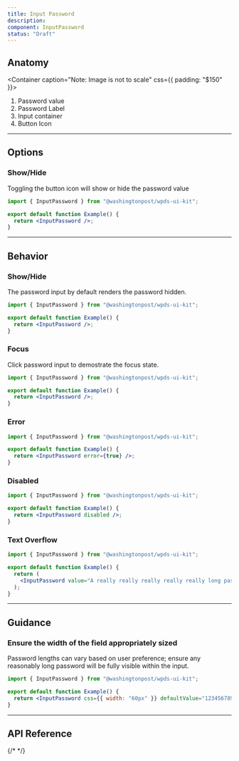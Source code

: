 ```yaml
---
title: Input Password
description:
component: InputPassword
status: "Draft"
---
```


## Anatomy

<Container caption="Note: Image is not  to scale" css={{ padding: "$150" }}>
  <InlineSVG
    path="/img/components/input-password/anatomy.svg"
    width={555}
    height={196}
  />
</Container>

1. Password value
2. Password Label
3. Input container
4. Button Icon

---

## Options

### Show/Hide

Toggling the button icon will show or hide the password value

```jsx withPreview
import { InputPassword } from "@washingtonpost/wpds-ui-kit";

export default function Example() {
  return <InputPassword />;
}
```

---

## Behavior

### Show/Hide

The password input by default renders the password hidden.

```jsx withPreview
import { InputPassword } from "@washingtonpost/wpds-ui-kit";

export default function Example() {
  return <InputPassword />;
}
```

### Focus

Click password input to demostrate the focus state.

```jsx withPreview
import { InputPassword } from "@washingtonpost/wpds-ui-kit";

export default function Example() {
  return <InputPassword />;
}
```

### Error

```jsx withPreview
import { InputPassword } from "@washingtonpost/wpds-ui-kit";

export default function Example() {
  return <InputPassword error={true} />;
}
```

### Disabled

```jsx withPreview
import { InputPassword } from "@washingtonpost/wpds-ui-kit";

export default function Example() {
  return <InputPassword disabled />;
}
```

### Text Overflow

```jsx withPreview
import { InputPassword } from "@washingtonpost/wpds-ui-kit";

export default function Example() {
  return (
    <InputPassword value="A really really really really really long password" />
  );
}
```

---

## Guidance

### Ensure the width of the field appropriately sized

Password lengths can vary based on user preference; ensure any reasonably long password will be fully visible within the input.

```jsx withPreview isGuide="error"
import { InputPassword } from "@washingtonpost/wpds-ui-kit";

export default function Example() {
  return <InputPassword css={{ width: "60px" }} defaultValue="123456789" />;
}
```

---

## API Reference

{/* <PropsTable props={propsTable} /> */}
